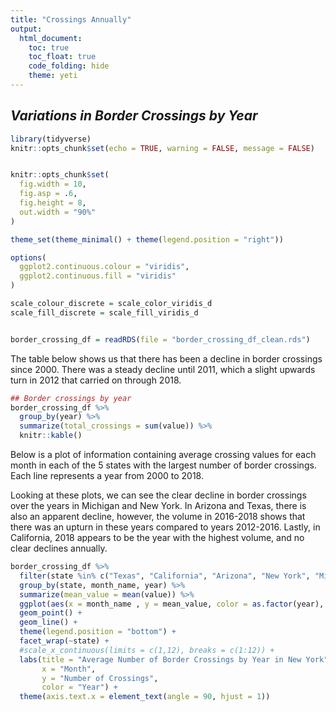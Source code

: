 ```yaml
---
title: "Crossings Annually"
output: 
  html_document:
    toc: true
    toc_float: true
    code_folding: hide
    theme: yeti
---
```


## *Variations in Border Crossings by Year*

```r
library(tidyverse)
knitr::opts_chunk$set(echo = TRUE, warning = FALSE, message = FALSE)


knitr::opts_chunk$set(
  fig.width = 10,
  fig.asp = .6,
  fig.height = 8,
  out.width = "90%"
)

theme_set(theme_minimal() + theme(legend.position = "right"))

options(
  ggplot2.continuous.colour = "viridis",
  ggplot2.continuous.fill = "viridis"
)

scale_colour_discrete = scale_color_viridis_d
scale_fill_discrete = scale_fill_viridis_d


border_crossing_df = readRDS(file = "border_crossing_df_clean.rds")
```


The table below shows us that there has been a decline in border crossings since 2000. There was a steady decline until 2011, which a slight upwards turn in 2012 that carried on through 2018. 

```r
## Border crossings by year
border_crossing_df %>% 
  group_by(year) %>% 
  summarize(total_crossings = sum(value)) %>% 
  knitr::kable()

```

Below is a plot of information containing average crossing values for each month in each of the 5 states with the largest number of border crossings. Each line represents a year from 2000 to 2018. 

Looking at these plots, we can see the clear decline in border crossings over the years in Michigan and New York. In Arizona and Texas, there is also an apparent decline, however, the volume in 2016-2018 shows that there was an upturn in these years compared to years 2012-2016. Lastly, in California, 2018 appears to be the year with the highest volume, and no clear declines annually. 

```r
border_crossing_df %>%
  filter(state %in% c("Texas", "California", "Arizona", "New York", "Michigan")) %>%
  group_by(state, month_name, year) %>%  
  summarize(mean_value = mean(value)) %>%
  ggplot(aes(x = month_name , y = mean_value, color = as.factor(year), group = year)) + 
  geom_point() + 
  geom_line() + 
  theme(legend.position = "bottom") + 
  facet_wrap(~state) +
  #scale_x_continuous(limits = c(1,12), breaks = c(1:12)) +
  labs(title = "Average Number of Border Crossings by Year in New York",
       x = "Month", 
       y = "Number of Crossings", 
       color = "Year") +
  theme(axis.text.x = element_text(angle = 90, hjust = 1))

```

 